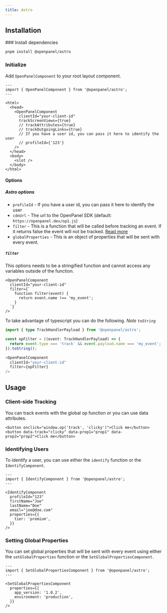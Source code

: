 ```yaml
---
title: Astro
---
```



## Installation

<Steps>
### Install dependencies

```bash
pnpm install @openpanel/astro
```

### Initialize

Add `OpenPanelComponent` to your root layout component.

```astro
---
import { OpenPanelComponent } from '@openpanel/astro';
---

<html>
  <head>
    <OpenPanelComponent
      clientId="your-client-id"
      trackScreenViews={true}
      // trackAttributes={true}
      // trackOutgoingLinks={true}
      // If you have a user id, you can pass it here to identify the user
      // profileId={'123'}
    />
  </head>
  <body>
    <slot />
  </body>
</html>
```

#### Options

<CommonSdkConfig />
<WebSdkConfig />

##### Astro options

- `profileId` - If you have a user id, you can pass it here to identify the user
- `cdnUrl` - The url to the OpenPanel SDK (default: `https://openpanel.dev/op1.js`)
- `filter` - This is a function that will be called before tracking an event. If it returns false the event will not be tracked. [Read more](#filter)
- `globalProperties` - This is an object of properties that will be sent with every event.

##### `filter`

This options needs to be a stringified function and cannot access any variables outside of the function.

```astro
<OpenPanelComponent
  clientId="your-client-id"
  filter={`
    function filter(event) {
      return event.name !== 'my_event';
    }
  `}
/>
```

To take advantage of typescript you can do the following. _Note `toString`_
```ts
import { type TrackHandlerPayload } from '@openpanel/astro';

const opFilter = ((event: TrackHandlerPayload) => {
  return event.type === 'track' && event.payload.name === 'my_event';
}).toString();

<OpenPanelComponent
  clientId="your-client-id"
  filter={opFilter}
/>
```

</Steps>

## Usage

### Client-side Tracking

You can track events with the global op function or you can use data attributes.

```astro
<button onclick="window.op('track', 'clicky')">Click me</button>
<button data-track="clicky" data-prop1="prop1" data-prop2="prop2">Click me</button>
```

### Identifying Users

To identify a user, you can use either the `identify` function or the `IdentifyComponent`.

```astro
---
import { IdentifyComponent } from '@openpanel/astro';
---

<IdentifyComponent
  profileId="123"
  firstName="Joe"
  lastName="Doe"
  email="joe@doe.com"
  properties={{
    tier: 'premium',
  }}
/>
```

### Setting Global Properties

You can set global properties that will be sent with every event using either the `setGlobalProperties` function or the `SetGlobalPropertiesComponent`.

```astro
---
import { SetGlobalPropertiesComponent } from '@openpanel/astro';
---

<SetGlobalPropertiesComponent
  properties={{
    app_version: '1.0.2',
    environment: 'production',
  }}
/>
```